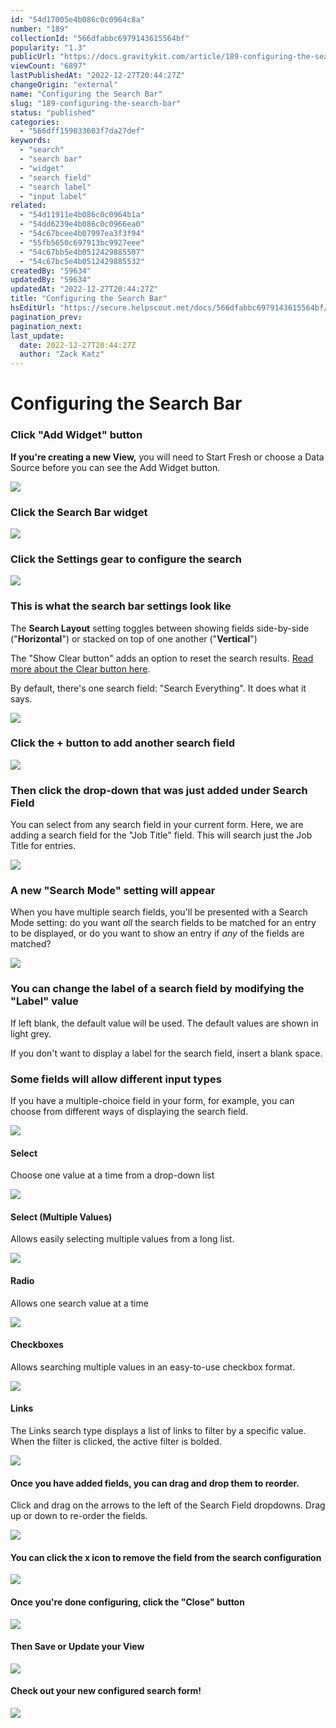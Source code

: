 ```yaml
---
id: "54d17005e4b086c0c0964c8a"
number: "189"
collectionId: "566dfabbc6979143615564bf"
popularity: "1.3"
publicUrl: "https://docs.gravitykit.com/article/189-configuring-the-search-bar"
viewCount: "6897"
lastPublishedAt: "2022-12-27T20:44:27Z"
changeOrigin: "external"
name: "Configuring the Search Bar"
slug: "189-configuring-the-search-bar"
status: "published"
categories: 
  - "566dff159033603f7da27def"
keywords: 
  - "search"
  - "search bar"
  - "widget"
  - "search field"
  - "search label"
  - "input label"
related: 
  - "54d11911e4b086c0c0964b1a"
  - "54dd6239e4b086c0c0966ea0"
  - "54c67bcee4b07997ea3f3f94"
  - "55fb5650c697913bc9927eee"
  - "54c67bb5e4b0512429885507"
  - "54c67bc5e4b0512429885532"
createdBy: "59634"
updatedBy: "59634"
updatedAt: "2022-12-27T20:44:27Z"
title: "Configuring the Search Bar"
hsEditUrl: "https://secure.helpscout.net/docs/566dfabbc6979143615564bf/article/54d17005e4b086c0c0964c8a"
pagination_prev: 
pagination_next: 
last_update:
  date: 2022-12-27T20:44:27Z
  author: "Zack Katz"
---
```


# Configuring the Search Bar



### Click "Add Widget" button

**If you're creating a new View,** you will need to Start Fresh or choose a Data Source before you can see the Add Widget button.

![](https://www.gravitykit.com/wp-content/uploads/2018/01/click-add-widget-button.png?1445912860)

### Click the Search Bar widget

![](https://www.gravitykit.com/wp-content/uploads/2018/01/click-the-search-bar-widget.png?1445912861)

### Click the Settings gear to configure the search

![](https://www.gravitykit.com/wp-content/uploads/2018/01/click-the-settings-gear-to-configure-the-search.png?1445912861)

### This is what the search bar settings look like

The **Search Layout** setting toggles between showing fields side-by-side ("**Horizontal**") or stacked on top of one another ("**Vertical**")

The "Show Clear button" adds an option to reset the search results. [Read more about the Clear button here](https://docs.gravitykit.com/article/178-using-the-search-bar-clear-button).

By default, there's one search field: "Search Everything". It does what it says.

![](https://www.gravitykit.com/wp-content/uploads/2018/01/this-is-what-the-search-bar-settings-looks-like.png?1445912863)

### Click the + button to add another search field

![](https://www.gravitykit.com/wp-content/uploads/2018/01/click-the-button-to-add-another-search-field.png?1445912863)

### Then click the drop-down that was just added under Search Field

You can select from any search field in your current form. Here, we are adding a search field for the "Job Title" field. This will search just the Job Title for entries.

![](https://www.gravitykit.com/wp-content/uploads/2018/01/then-click-the-drop-down-that-was-just-added-under-search-field.png?1445912864)

### A new "Search Mode" setting will appear

When you have multiple search fields, you'll be presented with a Search Mode setting: do you want *all* the search fields to be matched for an entry to be displayed, or do you want to show an entry if *any* of the fields are matched?

![](https://www.gravitykit.com/wp-content/uploads/2018/01/a-new-search-mode-setting-will-appear.png?1445912864)

### You can change the label of a search field by modifying the "Label" value

If left blank, the default value will be used. The default values are shown in light grey.

If you don't want to display a label for the search field, insert a blank space.

### Some fields will allow different input types

If you have a multiple-choice field in your form, for example, you can choose from different ways of displaying the search field.

![](https://www.gravitykit.com/wp-content/uploads/2018/01/some-fields-will-allow-different-input-types.png?1445912865)

#### Select

Choose one value at a time from a drop-down list

![](https://www.gravitykit.com/wp-content/uploads/2018/01/select.png?1445912866)

#### Select (Multiple Values)

Allows easily selecting multiple values from a long list.

![](https://www.gravitykit.com/wp-content/uploads/2018/01/select-multiple-values-.png?1445912867)

#### Radio

Allows one search value at a time

![](https://www.gravitykit.com/wp-content/uploads/2018/01/radio.png?1445912867)

#### Checkboxes

Allows searching multiple values in an easy-to-use checkbox format.

![](https://www.gravitykit.com/wp-content/uploads/2018/01/checkboxes.png?1445912868)

#### Links

The Links search type displays a list of links to filter by a specific value. When the filter is clicked, the active filter is bolded.

![](https://www.gravitykit.com/wp-content/uploads/2018/01/links.png?1445912868)

#### Once you have added fields, you can drag and drop them to reorder.

Click and drag on the arrows to the left of the Search Field dropdowns. Drag up or down to re-order the fields.

![](https://www.gravitykit.com/wp-content/uploads/2018/01/once-you-have-added-fields-you-can-drag-and-drop-them-to-reorder.png?1445912869)

#### You can click the x icon to remove the field from the search configuration

![](https://www.gravitykit.com/wp-content/uploads/2018/01/you-can-click-the-x-icon-to-remove-the-field-from-the-search-configuration.png?1445912869)

#### Once you're done configuring, click the "Close" button

![](https://www.gravitykit.com/wp-content/uploads/2018/01/once-you-re-done-configuring-click-the-close-button.png?1445912870)

#### Then Save or Update your View

![](https://www.gravitykit.com/wp-content/uploads/2018/01/then-save-or-update-your-view.png?1445912871)

#### Check out your new configured search form!

![](https://www.gravitykit.com/wp-content/uploads/2018/01/check-out-your-new-configured-search-form-.png?1445912872)
